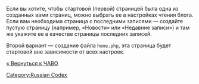 Если вы хотите, чтобы стартовой (первой) страницей была одна из созданных вами страниц, можно выбрать ее в настройках чтения блога. Если вам необходима страница с последними записями — создайте пустую страницу (например, «Новости» или «Недавние записи») и там же укажите ее в качестве страницы последних записей.

Второй вариант — создание файла <tt>home.php</tt>, эта страница будет стартовой вне зависимости от всех настроек.

[[ЧАВО|« Вернуться к ЧАВО]]

[[Category:Russian Codex]]